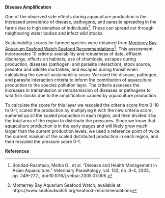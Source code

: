 **Disease Amplification**

One of the observed side effects during aquaculture production is the increased prevalence of disease, pathogens, and parasite spreading in the farms due to high densities of individuals^[Bondad-Reantaso, Melba G., et al. “Disease and Health Management in Asian Aquaculture.” Veterinary Parasitology, vol. 132, no. 3-4, 2005, pp. 249–272., doi:10.1016/j.vetpar.2005.07.005.]. These can spread out through neighboring water bodies and infect wild stocks.

Sustainability scores for farmed species were obtained from [Monterey Bay Aquarium Seafood Watch Seafood Recommendations](https://www.seafoodwatch.org/seafood-recommendations)^[Monterrey Bay Aquarium Seafood Watch, available at: https://www.seafoodwatch.org/seafood-recommendations]. This assessment incorporates 10 criteria: availability and robustness of data, effluent discharge, effects on habitats, use of chemicals, escapes during production, diseases (pathogen, and parasite interaction), stock source, predator and wildlife mortalities, and escapes during transit when calculating the overall sustainability score. We used the disease, pathogen, and parasite interaction criteria to inform the contribution of aquaculture production to the species pollution layer. The criteria assesses the increases in transmission or retransmission of diseases or pathogens to wild fish stocks due to the amplification caused by aquaculture production.

To calculate the score for this layer we rescaled the criteria score from 0-10 to 0-1, scaled the production by multiplying it with the new criteria score, summed up all the scaled production in each region, and then divided it by the total area of the region to distribute the pressures. Since we know that aquaculture production is in the early stages and will likely grow much larger than the current production levels, we used a reference point of twice the current maxium of the scaled distributed production in each region, and then rescaled the pressure score 0-1.


**References**

